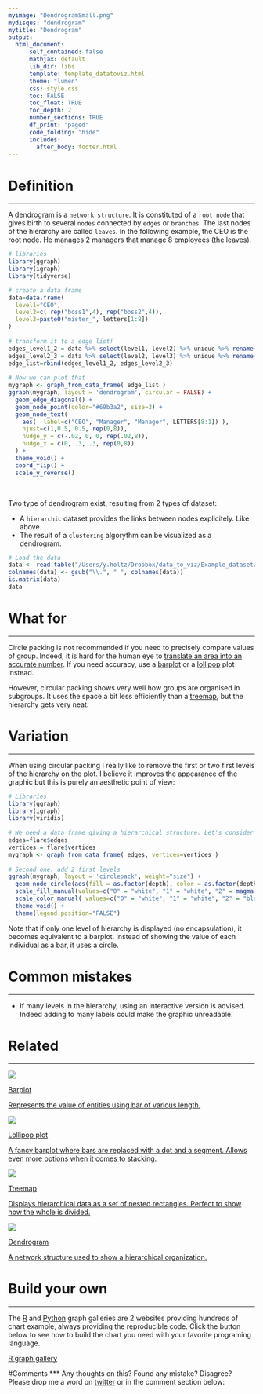 ```yaml
---
myimage: "DendrogramSmall.png"
mydisqus: "dendrogram"
mytitle: "Dendrogram"
output:
  html_document:
      self_contained: false    
      mathjax: default
      lib_dir: libs
      template: template_datatoviz.html
      theme: "lumen"
      css: style.css
      toc: FALSE
      toc_float: TRUE
      toc_depth: 2
      number_sections: TRUE
      df_print: "paged"
      code_folding: "hide"
      includes: 
        after_body: footer.html
---
```



<div class="mycontent">




# Definition {#definition}
***

A dendrogram is a `network structure`. It is constituted of a `root node` that gives birth to several `nodes` connected by `edges` or `branches`. The last nodes of the hierarchy are called `leaves`. In the following example, the CEO is the root node. He manages 2 managers that manage 8 employees (the leaves).


```r
# libraries
library(ggraph)
library(igraph)
library(tidyverse)

# create a data frame 
data=data.frame(
  level1="CEO",
  level2=c( rep("boss1",4), rep("boss2",4)),
  level3=paste0("mister_", letters[1:8])
)
 
# transform it to a edge list!
edges_level1_2 = data %>% select(level1, level2) %>% unique %>% rename(from=level1, to=level2)
edges_level2_3 = data %>% select(level2, level3) %>% unique %>% rename(from=level2, to=level3)
edge_list=rbind(edges_level1_2, edges_level2_3)
 
# Now we can plot that
mygraph <- graph_from_data_frame( edge_list )
ggraph(mygraph, layout = 'dendrogram', circular = FALSE) + 
  geom_edge_diagonal() +
  geom_node_point(color="#69b3a2", size=3) +
  geom_node_text(
    aes(  label=c("CEO", "Manager", "Manager", LETTERS[8:1]) ), 
    hjust=c(1,0.5, 0.5, rep(0,8)), 
    nudge_y = c(-.02, 0, 0, rep(.02,8)),
    nudge_x = c(0, .3, .3, rep(0,8))
  ) +
  theme_void() +
  coord_flip() +
  scale_y_reverse() 
```

<br>

Two type of dendrogram exist, resulting from 2 types of dataset: 

- A `hierarchic` dataset provides the links between nodes explicitely. Like above.
- The result of a `clustering` algorythm can be visualized as a dendrogram.


```r
# Load the data
data <- read.table("/Users/y.holtz/Dropbox/data_to_viz/Example_dataset/13_AdjacencyUndirecterWeighted.csv", header=T, row.names="Cities.", sep=",") %>% as.matrix
colnames(data) <- gsub("\\.", " ", colnames(data))
is.matrix(data)
data
```











# What for
***

Circle packing is not recommended if you need to precisely compare values of group. Indeed, it is hard for the human eye to [translate an area into an accurate number](https://www.data-to-viz.com/caveat/bubble_hard.html). If you need accuracy, use a [barplot](https://www.data-to-viz.com/graph/barplot.html) or a [lollipop](https://www.data-to-viz.com/graph/lollipop.html) plot instead.  

However, circular packing shows very well how groups are organised in subgroups. It uses the space a bit less efficiently than a [treemap](https://www.data-to-viz.com/graph/treemap.html), but the hierarchy gets very neat.




# Variation {#variation}
***

When using circular packing I really like to remove the first or two first levels of the hierarchy on the plot. I believe it improves the appearance of the graphic but this is purely an aesthetic point of view:

```r
# Libraries
library(ggraph)
library(igraph)
library(viridis)
 
# We need a data frame giving a hierarchical structure. Let's consider the flare dataset:
edges=flare$edges
vertices = flare$vertices
mygraph <- graph_from_data_frame( edges, vertices=vertices )
 
# Second one: add 2 first levels
ggraph(mygraph, layout = 'circlepack', weight="size") + 
  geom_node_circle(aes(fill = as.factor(depth), color = as.factor(depth) )) +
  scale_fill_manual(values=c("0" = "white", "1" = "white", "2" = magma(4)[2], "3" = magma(4)[3], "4"=magma(4)[4])) +
  scale_color_manual( values=c("0" = "white", "1" = "white", "2" = "black", "3" = "black", "4"="black") ) +
  theme_void() + 
  theme(legend.position="FALSE")
```

Note that if only one level of hierarchy is displayed (no encapsulation), it becomes equivalent to a barplot. Instead of showing the value of each individual as a bar, it uses a circle.


# Common mistakes {#mistake}
***

- If many levels in the hierarchy, using an interactive version is advised. Indeed adding to many labels could make the graphic unreadable.

# Related {#related}
***

<div class="row">
  <div class="col-lg-3 col-md-6 col-sm-6">
  <a href="http://www.data-to-viz.com/graph/barplot.html" class="btn btn-primary mybtnrelated" style="margin-bottom:4px;white-space: normal !important;">
  <img  src="https://github.com/holtzy/data_to_viz/raw/master/img/section/BarSmall.png">
  <p class="mytitlerelated">Barplot</p>
  <p class="mytextrelated">Represents the value of entities using bar of various length.</p>
  </a>
  </div>
  <div class="col-lg-3 col-md-6 col-sm-6">
  <a href="http://www.data-to-viz.com/graph/lollipop.html" class="btn btn-primary mybtnrelated" style="margin-bottom:4px;white-space: normal !important;">
  <img  src="https://github.com/holtzy/data_to_viz/raw/master/img/section/LollipopSmall.png">
  <p class="mytitlerelated">Lollipop plot</p>
  <p class="mytextrelated">A fancy barplot where bars are replaced with a dot and a segment. Allows even more options when it comes to stacking.</p>
  </a>
  </div>
  <div class="col-lg-3 col-md-6 col-sm-6">
  <a href="http://www.data-to-viz.com/graph/treemap.html" class="btn btn-primary mybtnrelated" style="margin-bottom:4px;white-space: normal !important;">
  <img  src="https://github.com/holtzy/data_to_viz/raw/master/img/section/TreeSmall.png">
  <p class="mytitlerelated">Treemap</p>
  <p class="mytextrelated">Displays hierarchical data as a set of nested rectangles. Perfect to show how the whole is divided.</p>
  </a>
  </div>
  <div class="col-lg-3 col-md-6 col-sm-6">
  <a href="http://www.data-to-viz.com/graph/dendrogram.html" class="btn btn-primary mybtnrelated" style="margin-bottom:4px;white-space: normal !important;">
  <img  src="https://github.com/holtzy/data_to_viz/raw/master/img/section/DendrogramSmall.png">
  <p class="mytitlerelated">Dendrogram</p>
  <p class="mytextrelated">A network structure used to show a hierarchical organization.</p>
  </a>
  </div>
</div>



# Build your own {#code}
***

The [R](https://www.r-graph-gallery.com) and [Python](https://www.python-graph-gallery.com) graph galleries are 2 websites providing hundreds of chart example, always providing the reproducible code. Click the button below to see how to build the chart you need with your favorite programing language.

<p>
<a href="https://www.r-graph-gallery.com/circle-packing/" class="btn btn-primary">R graph gallery</a>
</p>



#Comments
***
Any thoughts on this? Found any mistake? Disagree? Please drop me a word on [twitter](https://twitter.com/R_Graph_Gallery) or in the comment section below:
<br>



</div>














